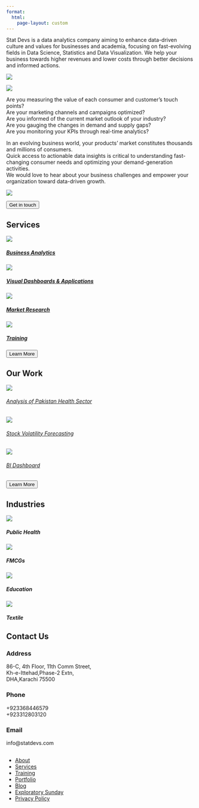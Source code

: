 ```yaml
---
format:
  html:
    page-layout: custom
---
```


::: {#home}
:::

::: grid
::: {#action .g-col-12 .g-col-md-6}
<p>Stat Devs is a data analytics company aiming to enhance data-driven culture and values for businesses and academia, focusing on fast-evolving fields in Data Science, Statistics and Data Visualization. We help your business towards higher revenues and lower costs through better decisions and informed actions.</p>
:::

::: {#venn .g-col-12 .g-col-md-6}
<img src="images/venn.png"/>
:::

::: {#pyramid .g-col-12 .g-col-md-6}
<img src="images/pyramid.png"/>
:::

::: {#questions .g-col-12 .g-col-md-6}
<p>Are you measuring the value of each consumer and customer's touch points?<br>Are your marketing channels and campaigns optimized?<br>Are you informed of the current market outlook of your industry?<br>Are you gauging the changes in demand and supply gaps?<br>Are you monitoring your KPIs through real-time analytics?</p>
:::

::: {#aboutus .g-col-12 .g-col-md-6}
<p>In an evolving business world, your products' market constitutes thousands and millions of consumers.<br>Quick access to actionable data insights is critical to understanding fast-changing consumer needs and optimizing your demand-generation activities.<br>We would love to hear about your business challenges and empower your organization toward data-driven growth.</p>
:::

::: {#domino .g-col-12 .g-col-md-6}
<img src="images/domino.png"/>
:::
:::

::: button3
<a href="index.qmd#cont"> <button class="btn btn-outline-primary btn-lg">Get in touch</button> </a>
:::

::: {#our-expertise}
<h2>Services</h2>
:::

::: grid
::: {.g-col-12 .g-col-md-6}
<a href = "consulting.qmd">

<img src="images/1st-icon.png"/>

<h5>Business Analytics</h5>

</a>
:::

::: {.g-col-12 .g-col-md-6}
<a href = "consulting.qmd">

<img src="images/2nd-icon.png"/>

<h5>Visual Dashboards & Applications</h5>

</a>
:::

::: {.g-col-12 .g-col-md-6}
<a href = "consulting.qmd">

<img src="images/3rd-icon.png"/>

<h5>Market Research</h5>

</a>
:::

::: {.g-col-12 .g-col-md-6}
<a href = "training.qmd">

<img src="images/4th-icon.png"/>

<h5>Training</h5>

</a>
:::
:::

::: {#button2}
<a href="consulting.qmd"> <button class="btn btn-outline-primary btn-lg">Learn More</button> </a>
:::

::: {#past-work}
<h2>Our Work</h2>

::: grid
::: {.g-col-12 .g-col-md-4}
<a href = "portfolio_presentation.qmd#health" target="_blank">

<img src="images/health.png"/>

<h6>Analysis of Pakistan Health Sector</h6>

</a>
:::

::: {.g-col-12 .g-col-md-4}
<a href = "portfolio_presentation.qmd#stock" target="_blank">

<img src="images/stock.png"/>

<h6>Stock Volatility Forecasting</h6>

</a>
:::

::: {.g-col-12 .g-col-md-4}
<a href = "portfolio_presentation.qmd#dashboard" target="_blank">

<img src="images/dashboard.png"/>

<h6>BI Dashboard</h6>

</a>
:::
:::
:::

::: {#button1}
<a href="portfolio.qmd"> <button class="btn btn-outline-primary btn-lg">Learn More</button> </a>
:::

::: {#industries}
<h2>Industries</h2>

::: grid
::: {.g-col-12 .g-col-md-3}
<img src="images/public-health.png"/>

<h5>Public Health</h5>
:::

::: {.g-col-12 .g-col-md-3}
<img src="images/fmcg.png"/>

<h5>FMCGs</h5>
:::

::: {.g-col-12 .g-col-md-3}
<img src="images/education.png"/>

<h5>Education</h5>
:::

::: {.g-col-12 .g-col-md-3}
<img src="images/textile.png"/>

<h5>Textile</h5>
:::
:::
:::

::: {#cont .contact}
::: content
<h2>

Contact Us

</h2 >
:::

::: container
::: contactInfo
::: box
::: icon
<i class="bi bi-pin-map"></i>
:::

::: text
<h3>Address</h3>

<p>86-C, 4th Floor, 11th Comm Street,<br>Kh-e-Ittehad,Phase-2 Extn,<br>DHA,Karachi 75500</p>
:::
:::

::: box
::: icon
<i class="bi bi-telephone"></i>
:::

::: text
<h3>Phone</h3>

<p>+923368446579<br>+923312803120</p>
:::
:::

::: box
::: icon
<i class="bi bi-envelope"></i>
:::

::: text
<h3>Email</h3>

<p>info\@statdevs.com</p>
:::
:::
:::


:::
:::

::: footer

<h2>

</h2>

::: social

<a href="https://www.facebook.com/profile.php?id=100088076201356"><i class="bi bi-facebook"></i></a> <a href="https://twitter.com/StatDevs "><i class="bi bi-twitter"></i></a> <a href="https://www.linkedin.com/company/stat-devs"><i class="bi bi-linkedin"></i></a> <a href="https://github.com/Stat-Devs"><i class="bi bi-github"></i></a>

:::

<ul class="links">

<li><a href="about.qmd">About</a></li>

<li><a href="consulting.qmd">Services</a></li>

<li><a href="training.qmd">Training</a></li>

<li><a href="portfolio.qmd">Portfolio</a></li>

<li><a href="blog.qmd">Blog</a></li>

<li><a href="exploratory-sunday.qmd">Exploratory Sunday</a></li>

<li><a href="privacy-policy.qmd">Privacy Policy</a></li>

</ul>

:::
